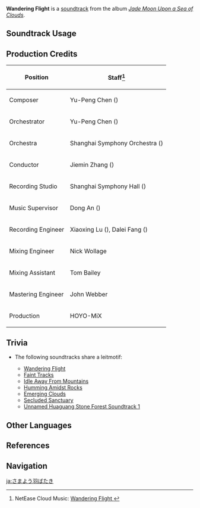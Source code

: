 {{Soundtrack Infobox
|image          = Jade Moon Upon a Sea of Clouds.png
|album          = Jade Moon Upon a Sea of Clouds
|disc           = 2
|number         = 36
|featured       =
|featured2      =
|featured3      =
|featured_disc  =
|featured_disc2 =
|featured_disc3 =
|youtube_id     = Np91Z2_7GCw
|spotify_id     = 6v4biNJNbzsZ1s4Znlshhi
|previous       = The Fading Stories
|next           = Faint Tracks
}}
'''Wandering Flight''' is a [[soundtrack]] from the album ''[[Jade Moon Upon a Sea of Clouds]]''.

==Soundtrack Usage==
{{Soundtrack Usage
|location = Huaguang Stone Forest//day, sunny
|teapot = Floating Abode
}}

==Production Credits==
{| class="wikitable"
! Position
! Staff<ref>NetEase Cloud Music: [https://music.163.com/#/song?id=1492275974 Wandering Flight {{zh|倦飞之鸟}}]</ref>
|-
! Composer
| Yu-Peng Chen ({{zh|陈致逸}})
|-
! Orchestrator
| Yu-Peng Chen ({{zh|陈致逸}})
|-
! Orchestra
| Shanghai Symphony Orchestra ({{zh|上海交响乐团}})
|-
! Conductor
| Jiemin Zhang ({{zh|张洁敏}})
|-
! Recording Studio
| Shanghai Symphony Hall ({{zh|上海交响乐团音乐厅}})
|-
! Music Supervisor
| Dong An ({{zh|安栋}})
|-
! Recording Engineer
| Xiaoxing Lu ({{zh|陆晓幸}}), Dalei Fang ({{zh|房大磊}})
|-
! Mixing Engineer
| Nick Wollage
|-
! Mixing Assistant
| Tom Bailey
|-
! Mastering Engineer
| John Webber
|-
! Production
| HOYO-MiX
|}

==Trivia==
* <section begin="HuaguangStoneForestLeitmotif" />The following soundtracks share a leitmotif:
** [[Wandering Flight]]
** [[Faint Tracks]]
** [[Idle Away From Mountains]]
** [[Humming Amidst Rocks]]
** [[Emerging Clouds]]
** [[Secluded Sanctuary]]
** [[Unnamed Huaguang Stone Forest Soundtrack 1]]<section end="HuaguangStoneForestLeitmotif" />

==Other Languages==
{{Other Languages
|en      = Wandering Flight
|zhs     = 倦飞之鸟
|zhs_rm  = Juànfēi zhī Niǎo
|zht     = 倦飛之鳥
|zht_rm  = Juànfēi zhī Niǎo
|zh_tl   = The Bird Weary of Flight
|ja      = さまよう羽ばたき
|ja_rm   = Samayou Habataki
|ja_tl   = 
}}

==References==
{{Reflist}}

==Navigation==
{{Soundtrack Navbox|Jade Moon Upon a Sea of Clouds}}

[[ja:さまよう羽ばたき]]
